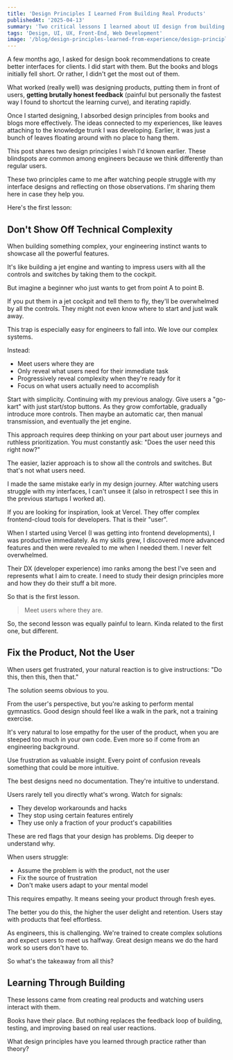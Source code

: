 ```yaml
---
title: 'Design Principles I Learned From Building Real Products'
publishedAt: '2025-04-13'
summary: 'Two critical lessons I learned about UI design from building front-end applications for clients instead of just reading books.'
tags: 'Design, UI, UX, Front-End, Web Development'
image: '/blog/design-principles-learned-from-experience/design-principles.png'
---
```


A few months ago, I asked for design book recommendations to create better interfaces for clients.
I did start with them. But the books and blogs initially fell short. Or rather, I didn't get the most out of them.

What worked (really well) was designing products, putting them in front of users, **getting brutally honest feedback** (painful but personally the fastest way I found to shortcut the learning curve), and iterating rapidly.

Once I started designing, I absorbed design principles from books and blogs more effectively. The ideas connected to my experiences, like leaves attaching to the knowledge trunk I was developing. Earlier, it was just a bunch of leaves floating around with no place to hang them.

This post shares two design principles I wish I'd known earlier. These blindspots are common among engineers because we think differently than regular users.

These two principles came to me after watching people struggle with my interface designs and reflecting on those observations. I'm sharing them here in case they help you.

Here's the first lesson:

## Don't Show Off Technical Complexity

When building something complex, your engineering instinct wants to showcase all the powerful features.

It's like building a jet engine and wanting to impress users with all the controls and switches by taking them to the cockpit.

But imagine a beginner who just wants to get from point A to point B.

If you put them in a jet cockpit and tell them to fly, they'll be overwhelmed by all the controls. They might not even know where to start and just walk away.

This trap is especially easy for engineers to fall into. We love our complex systems.

Instead:

- Meet users where they are
- Only reveal what users need for their immediate task
- Progressively reveal complexity when they're ready for it
- Focus on what users actually need to accomplish

Start with simplicity. Continuing with my previous analogy. Give users a "go-kart" with just start/stop buttons. As they grow comfortable, gradually introduce more controls. Then maybe an automatic car, then manual transmission, and eventually the jet engine.

This approach requires deep thinking on your part about user journeys and ruthless prioritization. You must constantly ask: "Does the user need this right now?"

The easier, lazier approach is to show all the controls and switches. But that's not what users need.

I made the same mistake early in my design journey. After watching users struggle with my interfaces, I can't unsee it (also in retrospect I see this in the previous startups I worked at).

If you are looking for inspiration, look at Vercel. They offer complex frontend-cloud tools for developers. That is their "user".

When I started using Vercel (I was getting into frontend developments), I was productive immediately. As my skills grew, I discovered more advanced features and then were revealed to me when I needed them. I never felt overwhelmed.

Their DX (developer experience) imo ranks among the best I've seen and represents what I aim to create. I need to study their design principles more and how they do their stuff a bit more.

So that is the first lesson.

> Meet users where they are.

So, the second lesson was equally painful to learn. Kinda related to the first one, but different.

## Fix the Product, Not the User

When users get frustrated, your natural reaction is to give instructions: "Do this, then this, then that."

The solution seems obvious to you.

From the user's perspective, but you're asking to perform mental gymnastics. Good design should feel like a walk in the park, not a training exercise.

It's very natural to lose empathy for the user of the product, when you are steeped too much in your own code. Even more so if come from an engineering background.

Use frustration as valuable insight. Every point of confusion reveals something that could be more intuitive.

The best designs need no documentation. They're intuitive to understand.

Users rarely tell you directly what's wrong. Watch for signals:

- They develop workarounds and hacks
- They stop using certain features entirely
- They use only a fraction of your product's capabilities

These are red flags that your design has problems. Dig deeper to understand why.

When users struggle:

- Assume the problem is with the product, not the user
- Fix the source of frustration
- Don't make users adapt to your mental model

This requires empathy. It means seeing your product through fresh eyes.

The better you do this, the higher the user delight and retention. Users stay with products that feel effortless.

As engineers, this is challenging. We're trained to create complex solutions and expect users to meet us halfway. Great design means we do the hard work so users don't have to.

So what's the takeaway from all this?

## Learning Through Building

These lessons came from creating real products and watching users interact with them.

Books have their place. But nothing replaces the feedback loop of building, testing, and improving based on real user reactions.

What design principles have you learned through practice rather than theory?
